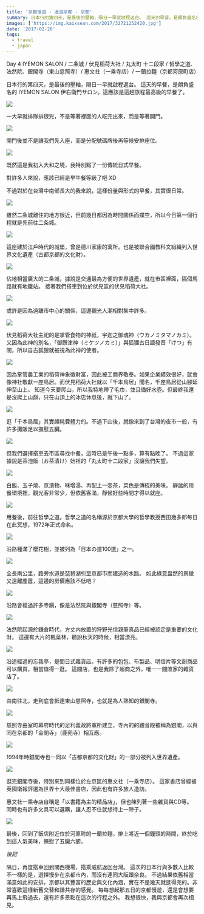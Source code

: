 ```yaml
---
title: '京都慢遊 - 漫遊京都 - 京都'
summary: 日本行的第四天，是最後的壓軸，隔日一早就啟程返台。 這天的早餐，是頗負盛名的 IYEMON SALON 伊右衛門サロン。這應該是這趟旅程最高級的早餐了。
images: ['https://img.kaixsean.com/2017/32721252420.jpg']
date: '2017-02-26'
tags:
  - travel
  - japan
---
```


Day 4 IYEMON SALON / 二条城 / 伏見稻荷大社 / 丸太町 十二段家 / 哲學之道、法然院、銀閣寺（東山慈照寺）/ 惠文社（一乘寺店）/ 一蘭拉麵（京都河原町店）

日本行的第四天，是最後的壓軸，隔日一早就啟程返台。 這天的早餐，是頗負盛名的 IYEMON SALON 伊右衛門サロン。這應該是這趟旅程最高級的早餐了。

![](https://img.kaixsean.com/2017/32721252420.jpg)

一大早就排隊排很兇，不是等著裡面的人吃完出來，而是等著開門。

![](https://img.kaixsean.com/2017/33103611015.jpg)

開門後並不是讓我們先入座，而是分配號碼牌後再等候安排座位。

![](https://img.kaixsean.com/2017/33103611315.jpg)

既然這是我初入大和之境，我特別點了一份傳統日式早餐。

對許多人來說，應該已經是早午餐等級了吧 XD

不過對於在台灣中南部長大的我來說，這樣份量與形式的早餐，其實很日常。

![](https://img.kaixsean.com/2017/32948209212.jpg)

雖然二条城離住的地方很近，但前幾日都因為時間關係而撲空，所以今日第一個行程就是先前往二条城。

![](https://img.kaixsean.com/2017/32948210482.jpg)

這座建於江戶時代的城堡，曾是德川家康的寓所。也是被聯合國教科文組織列入世界文化遺產（古都京都的文化財）。

![](https://img.kaixsean.com/2017/32977496591.jpg)

佔地相當廣大的二条城，據說是交通最為方便的世界遺產，就在市區裡面，隔個馬路就有地鐵站。 接著我們搭車到位於伏見區的伏見稻荷大社。

![](https://img.kaixsean.com/2017/33107411495.jpg)

或許是因為遠離市中心的關係，這邊觀光人潮相對集中許多。

![](https://img.kaixsean.com/2017/33107413435.jpg)

伏見稻荷大社主祀的是掌管食物的神祇，宇迦之御魂神（ウカノミタマノカミ）。又因為此神的別名，「御饌津神（ミケツノカミ）」與狐狸古日語發音「けつ」有關，所以自古狐狸就被視為此神的使者。

![](https://img.kaixsean.com/2017/33107412665.jpg)

因為掌管農工業的稻荷神象徵財富，因此被工商界敬奉。如果企業績效很好，就會像神社敬獻一座鳥居。而伏見稻荷大社就以「千本鳥居」聞名，千座鳥居從山腳延伸至山上。
知道今天要爬山，所以我特地帶了毛巾，並且備好水壺。但最終我還是沒爬上山巔，只在山頂上的冰店休息後，就下山了。

![](https://img.kaixsean.com/2017/33107414265.jpg)

逛「千本鳥居」其實頗耗費體力的。不過下山後，就像來到了台灣的夜市一般，有許多攤販足以撫慰五臟。

![](https://img.kaixsean.com/2017/33107416905.jpg)

但我們選擇搭車去市區尋找中餐，這時已是午後一點多，算有點晚了。 不過這家據說是茶泡飯（お茶漬け）始祖的「丸太町十二段家」沒讓我們失望。

![](https://img.kaixsean.com/2017/33107416425.jpg)

白飯、玉子燒、京漬物、味增湯、再配上一壺茶，菜色是傳統的美味。 靜謐的用餐環境裡，觀光客非常少，但依舊客滿，靜候好些時間才得以就座。

![](https://img.kaixsean.com/2017/33076973396.jpg)

用餐後，前往哲學之道。哲學之道的名稱源於京都大學的哲學教授西田幾多郎每日在此冥想，1972年正式命名。

![](https://img.kaixsean.com/2017/33118602425.jpg)

沿路種滿了櫻花樹，並被列為「日本の道100選」之一。

![](https://img.kaixsean.com/2017/33076974766.jpg)

全長兩公里，路旁水道是琵琶湖引至京都市而建造的水路。 如此綠意盎然的景緻又遠離塵囂，這邊的房價應該不低吧？

![](https://img.kaixsean.com/2017/33118603645.jpg)

沿路會經過許多寺廟，像是法然院與銀閣寺（慈照寺）等。

![](https://img.kaixsean.com/2017/33118603135.jpg)

法然院起源於鎌倉時代，方丈内放置的狩野光信親筆真品已經被認定是重要的文化財。 這邊有大片的楓葉林，聽說秋天的時候，相當漂亮。

![](https://img.kaixsean.com/2017/33118604345.jpg)

沿途經過的忘我亭，是間日式雜貨店。有許多的包包、布製品、明信片等文創商品可以購買，相當值得一逛。 這間店，也是我除了超商之外，唯一一間敗家的雜貨店了。

![](https://img.kaixsean.com/2017/33076978806.jpg)

由南往北，走到底會抵達東山慈照寺，也就是為人熟知的銀閣寺。

![](https://img.kaixsean.com/2017/32991855491.jpg)

慈照寺由室町幕府時代的足利義政將軍所建立，寺內的的觀音殿被稱為銀閣，以與同在京都的「金閣寺」（鹿苑寺）相互應。

![](https://img.kaixsean.com/2017/32736076880.jpg)

1994年時銀閣寺也一同以「古都京都的文化財」的一部分被列入世界遺產。

![](https://img.kaixsean.com/2017/33118612085.jpg)

逛完銀閣寺後，特別來到同樣位於左京區的惠文社（一乘寺店）。 這家書店曾經被英國衛報評選為世界十大最佳書店，因此也有許多旅人造訪。

惠文社一乘寺店自稱是「以書籍為主的精品店」，但也陳列著一些雜貨與CD等。 同時也有許多文具可以選購，讓人忍不住就想待上一陣子。

![](https://img.kaixsean.com/2017/32992549651.jpg)

最後，回到了飯店附近位於河原町的一蘭拉麵，排上將近一個鐘頭的時間，終於吃到這人氣美味，撫慰了五臟六腑。

_後記_

隔日，再度搭車回到關西機場，搭乘威航返回台灣。 這次的日本行與多數人比較不一樣的是，選擇慢步在京都市內，而沒有連同大阪跟奈良。 不過結果依舊相當滿意如此的安排，京都以其豐富的歷史與文化內涵，實在不是幾天就逛得完的。非常喜歡這樣新舊交替和諧共存的感覺。 每每想起那五日的京都慢遊，還是會想要再馬上飛過去，還有許多景點在這次的行程之外。 我想很快，我與京都會再次相見。
